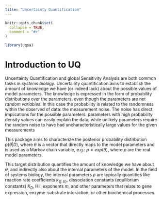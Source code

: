 ```yaml
---
title: "Uncertainty Quantification"
---
```


```r
knitr::opts_chunk$set(
  collapse = TRUE,
  comment = "#>"
)
```

```r
library(uqsa)
```

# Introduction to UQ

Uncertainty Quantification and global Sensitivity Analysis are both
common tasks in *systems biology*. Uncertainty quantification aims to
establish the amount of knowledge we have (or indeed lack) about the
possible values of model parameters. The knowledge is expressed in the
form of probability distributions over the parameters, even though the
parameters are not *random variables*. In this case the probability is
related to the randomness within the observed of data: the measurement
noise. The noise has direct implications for the possible parameters:
parameters with high probability density values can easily explain the
data, while unlikely parameters require the random noise to have had
uncharacteristically large values for the given measurements

This package aims to characterize the posterior probability
distribution $p(\theta|D)$, where $\theta$ is a vector that directly
maps to the model parameters and is used as a Markov chain variable,
e.g.: $\rho = exp(\theta)$, where $\rho$ are the real model
parameters.

This target distribution quantifies the amount of knowledge we have
about $\theta$, and indirectly also about the internal parameters of
the model. In the field of systems biology, the internal parameters $\rho$
are typically quantities like reaction rate coefficients
$k_{\{f,b\}}$, dissociation constants (equilibrium constants) $K_{D}$,
Hill exponents $m$, and other parameters that relate to gene expression,
enzyme-substrate interaction, or other biochemical processes.

